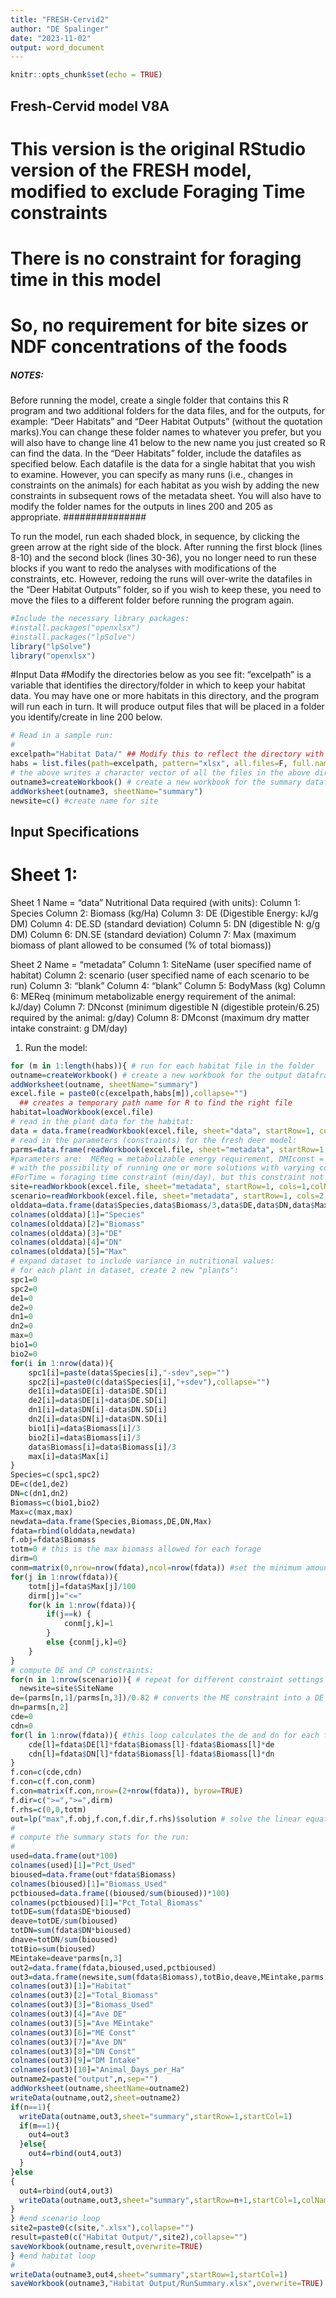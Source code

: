 ```yaml
---
title: "FRESH-Cervid2"
author: "DE Spalinger"
date: "2023-11-02"
output: word_document
---
```


```r
knitr::opts_chunk$set(echo = TRUE)
```

## Fresh-Cervid model V8A
# This version is the original RStudio version of the FRESH model, modified to exclude Foraging Time constraints
# There is no constraint for foraging time in this model
# So, no requirement for bite sizes or NDF concentrations of the foods


#################
#####  NOTES:
################

Before running the model, create a single folder that contains this R program and two additional folders for the data files, and for the outputs, for example:
 "Deer Habitats" and "Deer Habitat Outputs" (without the quotation marks).You can change these folder names to whatever you prefer, but you will also have to change line 41 below to the new name you just created so R can find the data.  In the "Deer Habitats" folder, include the datafiles as specified below.  Each datafile is the data for a single habitat that you wish to examine. However, you can specify as many runs (i.e., changes in constraints on the animals) for each habitat as you wish by adding the new constraints in subsequent rows of the metadata sheet.
 You will also have to modify the folder names for the outputs in lines 200 and 205 as appropriate. 
###############

To run the model, run each shaded block, in sequence, by clicking the green arrow at the right side of the block.  After running the first block (lines 8-10) and the second block (lines 30-36), you no longer need to run these blocks if you want to redo the analyses with modifications of the constraints, etc.  However, redoing the runs will over-write the datafiles in the "Deer Habitat Outputs" folder, so if you wish to keep these, you need to move the files to a different folder before running the program again.


```r
#Include the necessary library packages:
#install.packages("openxlsx")
#install.packages("lpSolve")
library("lpSolve")
library("openxlsx")
```
#Input Data
#Modify the directories below as you see fit:  "excelpath" is a variable that identifies the directory/folder in which to keep your habitat data.  You may have one or more habitats in this directory, and the program will run each in turn.  It will produce output files that will be placed in a folder you identify/create in line 200 below.

```r
# Read in a sample run:
#
excelpath="Habitat Data/" ## Modify this to reflect the directory with all files to be analyzed
habs = list.files(path=excelpath, pattern="xlsx", all.files=F, full.names=F, recursive=FALSE, ignore.case=T,include.dirs=FALSE)  ## If using convert XLS, ignore.case must be TRUE
# the above writes a character vector of all the files in the above dir
outname3=createWorkbook() # create a new workbook for the summary dataframe of all habitats
addWorksheet(outname3, sheetName="summary")
newsite=c() #create name for site

```

## Input Specifications
# Sheet 1:
  Sheet 1 Name = "data"
  Nutritional Data required (with units):
    Column 1: Species
    Column 2: Biomass (kg/Ha)
    Column 3: DE (Digestible Energy: kJ/g DM)
    Column 4: DE.SD (standard deviation)
    Column 5: DN (digestible N: g/g DM)
    Column 6: DN.SE (standard deviation)
    Column 7: Max (maximum biomass of plant allowed to be consumed (% of total biomass))
  
  Sheet 2 Name = "metadata"
    Column 1: SiteName (user specified name of habitat)
    Column 2: scenario (user specified name of each scenario to be run)
    Column 3: "blank"
    Column 4: "blank"
    Column 5: BodyMass (kg)
    Column 6: MEReq (minimum metabolizable energy requirement of the animal: kJ/day)
    Column 7: DNconst (minimum digestible N (digestible protein/6.25) required by the animal: g/day)
    Column 8: DMconst (maximum dry matter intake constraint: g DM/day)
    
#. Run the model:
```r
for (m in 1:length(habs)){ # run for each habitat file in the folder
outname=createWorkbook() # create a new workbook for the output dataframe of each habitat run
addWorksheet(outname, sheetName="summary")
excel.file = paste0(c(excelpath,habs[m]),collapse="")
  ## creates a temporary path name for R to find the right file
habitat=loadWorkbook(excel.file)
# read in the plant data for the habitat:
data = data.frame(readWorkbook(excel.file, sheet="data", startRow=1, colNames=TRUE))
# read in the parameters (constraints) for the fresh deer model:
parms=data.frame(readWorkbook(excel.file, sheet="metadata", startRow=1, cols=c(4:6),colNames=TRUE))
#parameters are:  MEReq = metabolizable energy requirement, DMIconst = the dry matter intake constraint,  and DNconst = the digestible N constraint
# with the possibility of running one or more solutions with varying constraints
#ForTime = foraging time constraint (min/day), but this constraint not implimented in this version
site=readWorkbook(excel.file, sheet="metadata", startRow=1, cols=1,colNames=TRUE) # reads in the site name for this run
scenario=readWorkbook(excel.file, sheet="metadata", startRow=1, cols=2,colNames=TRUE) # reads in the Scenarios for this run
olddata=data.frame(data$Species,data$Biomass/3,data$DE,data$DN,data$Max)
colnames(olddata)[1]="Species"
colnames(olddata)[2]="Biomass"
colnames(olddata)[3]="DE"
colnames(olddata)[4]="DN"
colnames(olddata)[5]="Max"
# expand dataset to include variance in nutritional values:
# for each plant in dataset, create 2 new "plants":
spc1=0
spc2=0
de1=0
de2=0
dn1=0
dn2=0
max=0
bio1=0
bio2=0
for(i in 1:nrow(data)){
	spc1[i]=paste(data$Species[i],"-sdev",sep="")
	spc2[i]=paste0(c(data$Species[i],"+sdev"),collapse="")
	de1[i]=data$DE[i]-data$DE.SD[i]
	de2[i]=data$DE[i]+data$DE.SD[i]
	dn1[i]=data$DN[i]-data$DN.SD[i]
	dn2[i]=data$DN[i]+data$DN.SD[i]
	bio1[i]=data$Biomass[i]/3
	bio2[i]=data$Biomass[i]/3
	data$Biomass[i]=data$Biomass[i]/3
	max[i]=data$Max[i]	
}
Species=c(spc1,spc2)
DE=c(de1,de2)
DN=c(dn1,dn2)
Biomass=c(bio1,bio2)
Max=c(max,max)
newdata=data.frame(Species,Biomass,DE,DN,Max)
fdata=rbind(olddata,newdata)
f.obj=fdata$Biomass
totm=0 # this is the max biomass allowed for each forage
dirm=0
conm=matrix(0,nrow=nrow(fdata),ncol=nrow(fdata)) #set the minimum amount allowed for any forage
for(j in 1:nrow(fdata)){
	totm[j]=fdata$Max[j]/100
	dirm[j]="<="
	for(k in 1:nrow(fdata)){
		if(j==k) {
			conm[j,k]=1
		}
		else {conm[j,k]=0}
	}
}
# compute DE and CP constraints:
for(n in 1:nrow(scenario)){	# repeat for different constraint settings in each habitat
  newsite=site$SiteName
de=(parms[n,1]/parms[n,3])/0.82 # converts the ME constraint into a DE constraint, assuming a metabolizable energy coefficient of 0.82
dn=parms[n,2]
cde=0
cdn=0
for(l in 1:nrow(fdata)){ #this loop calculates the de and dn for each food relative to the constrained requirements
	cde[l]=fdata$DE[l]*fdata$Biomass[l]-fdata$Biomass[l]*de
	cdn[l]=fdata$DN[l]*fdata$Biomass[l]-fdata$Biomass[l]*dn
}
f.con=c(cde,cdn)
f.con=c(f.con,conm)
f.con=matrix(f.con,nrow=(2+nrow(fdata)), byrow=TRUE)
f.dir=c(">=",">=",dirm)
f.rhs=c(0,0,totm)
out=lp("max",f.obj,f.con,f.dir,f.rhs)$solution # solve the linear equations
#
# compute the summary stats for the run:
#
used=data.frame(out*100)
colnames(used)[1]="Pct_Used"
bioused=data.frame(out*fdata$Biomass)
colnames(bioused)[1]="Biomass_Used"
pctbioused=data.frame((bioused/sum(bioused))*100)
colnames(pctbioused)[1]="Pct_Total_Biomass"
totDE=sum(fdata$DE*bioused)
deave=totDE/sum(bioused)
totDN=sum(fdata$DN*bioused)
dnave=totDN/sum(bioused)
totBio=sum(bioused)
MEintake=deave*parms[n,3]
out2=data.frame(fdata,bioused,used,pctbioused)
out3=data.frame(newsite,sum(fdata$Biomass),totBio,deave,MEintake,parms[n,1],dnave,parms[n,2],parms[n,3],totBio/(parms[n,3]/1000))
colnames(out3)[1]="Habitat"
colnames(out3)[2]="Total_Biomass"
colnames(out3)[3]="Biomass_Used"
colnames(out3)[4]="Ave DE"
colnames(out3)[5]="Ave MEintake"
colnames(out3)[6]="ME Const"
colnames(out3)[7]="Ave DN"
colnames(out3)[8]="DN Const"
colnames(out3)[9]="DM Intake"
colnames(out3)[10]="Animal_Days_per_Ha"
outname2=paste("output",n,sep="")
addWorksheet(outname,sheetName=outname2)
writeData(outname,out2,sheet=outname2)
if(n==1){
  writeData(outname,out3,sheet="summary",startRow=1,startCol=1)
  if(m==1){
    out4=out3
  }else{
    out4=rbind(out4,out3)
  }
}else
{
  out4=rbind(out4,out3)
  writeData(outname,out3,sheet="summary",startRow=n+1,startCol=1,colNames=FALSE)
}
} #end scenario loop
site2=paste0(c(site,".xlsx"),collapse="")
result=paste0(c("Habitat Output/",site2),collapse="")
saveWorkbook(outname,result,overwrite=TRUE)
} #end habitat loop
#
writeData(outname3,out4,sheet="summary",startRow=1,startCol=1)
saveWorkbook(outname3,"Habitat Output/RunSummary.xlsx",overwrite=TRUE)

```

